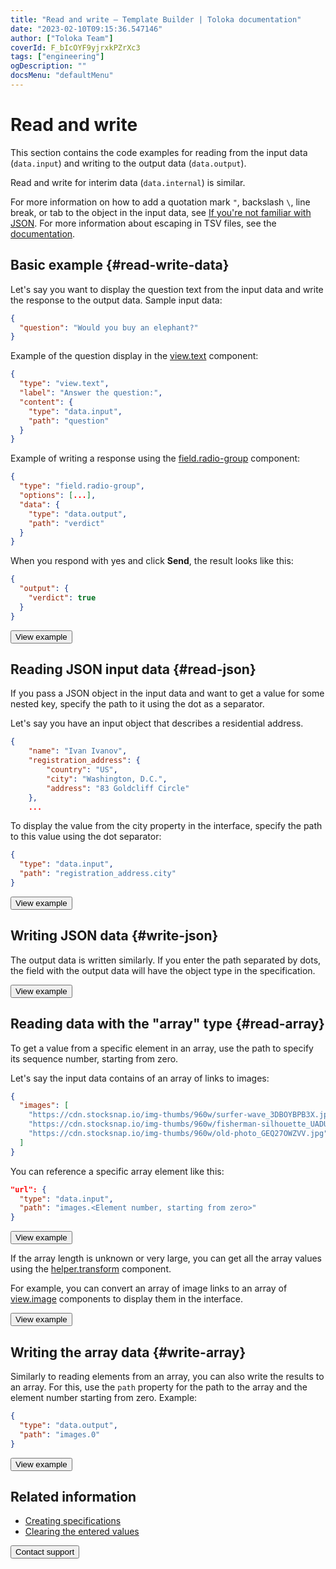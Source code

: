 ```yaml
---
title: "Read and write — Template Builder | Toloka documentation"
date: "2023-02-10T09:15:36.547146"
author: ["Toloka Team"]
coverId: F_bIcOYF9yjrxkPZrXc3
tags: ["engineering"]
ogDescription: ""
docsMenu: "defaultMenu"
---
```



# Read and write

This section contains the code examples for reading from the input data (`data.input`) and writing to the output data (`data.output`).

Read and write for interim data (`data.internal`) is similar.

For more information on how to add a quotation mark `"`, backslash `\`, line break, or tab to the object in the input data, see [If you're not familiar with JSON](/docs/template-builder/quickstart). For more information about escaping in TSV files, see the [documentation](/docs/guide/pool_csv).

## Basic example {#read-write-data}

Let's say you want to display the question text from the input data and write the response to the output data. Sample input data:
```json
{
  "question": "Would you buy an elephant?"
}
```
Example of the question display in the [view.text](/docs/template-builder/reference/view.text) component:
```json
{
  "type": "view.text",
  "label": "Answer the question:",
  "content": {
    "type": "data.input",
    "path": "question"
  }
}
```
Example of writing a response using the [field.radio-group](/docs/template-builder/reference/field.radio-group) component:
```json
{
  "type": "field.radio-group",
  "options": [...],
  "data": {
    "type": "data.output",
    "path": "verdict"
  }
}
```

When you respond with yes and click **Send**, the result looks like this:

```json
{
  "output": {
    "verdict": true
  }
}
```

<Button themeColor="light" view="default" size="l" type="link" url="https://ya.cc/t/ZL2u06Rh3ttBRF">View example</Button>

## Reading JSON input data {#read-json}

If you pass a JSON object in the input data and want to get a value for some nested key, specify the path to it using the dot as a separator.

Let's say you have an input object that describes a residential address.
```json
{
    "name": "Ivan Ivanov",
    "registration_address": {
        "country": "US",
        "city": "Washington, D.C.",
        "address": "83 Goldcliff Circle"
    },
    ...
```

To display the value from the city property in the interface, specify the path to this value using the dot separator:
```json
{
  "type": "data.input",
  "path": "registration_address.city"
}
```

<Button themeColor="light" view="default" size="l" type="link" url="https://ya.cc/t/-SMvyQ2u3ttBUC">View example</Button>

## Writing JSON data {#write-json}

The output data is written similarly. If you enter the path separated by dots, the field with the output data will have the object type in the specification.

<Button themeColor="light" view="default" size="l" type="link" url="https://ya.cc/t/RvwlJq5B3ttBYv">View example</Button>

## Reading data with the "array" type {#read-array}

To get a value from a specific element in an array, use the path to specify its sequence number, starting from zero.

Let's say the input data contains of an array of links to images:
```json
{
  "images": [
    "https://cdn.stocksnap.io/img-thumbs/960w/surfer-wave_3DBOYBPB3X.jpg",
    "https://cdn.stocksnap.io/img-thumbs/960w/fisherman-silhouette_UADULRRHEK.jpg",
    "https://cdn.stocksnap.io/img-thumbs/960w/old-photo_GEQ27OWZVV.jpg"
  ]
}
```
You can reference a specific array element like this:
```json
"url": {
  "type": "data.input",
  "path": "images.<Element number, starting from zero>"
}
```

<Button themeColor="light" view="default" size="l" type="link" url="https://ya.cc/t/V44snIfa3ttBb2">View example</Button>

If the array length is unknown or very large, you can get all the array values using the [helper.transform](/docs/template-builder/reference/helper.transform) component.

For example, you can convert an array of image links to an array of [view.image](/docs/template-builder/reference/view.image) components to display them in the interface.

<Button themeColor="light" view="default" size="l" type="link" url="https://ya.cc/t/V44snIfa3ttBb2">View example</Button>

## Writing the array data {#write-array}

Similarly to reading elements from an array, you can also write the results to an array. For this, use the `path` property for the path to the array and the element number starting from zero. Example:
```json
{
  "type": "data.output",
  "path": "images.0"
}
```

<Button themeColor="light" view="default" size="l" type="link" url="https://ya.cc/t/SHklDL8H3ttBg5">View example</Button>

## Related information

- [Creating specifications](/docs/template-builder/operations/create-specs)
- [Clearing the entered values](/docs/template-builder/operations/clear-data)

<Button themeColor="light" view="default" size="l" type="link" url="/docs/guide/troubleshooting/support?form-source=template-builder-operations-input-output-data">Contact support</Button>
